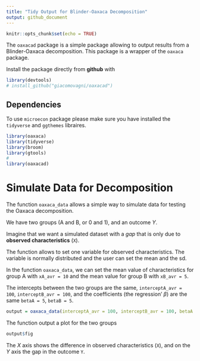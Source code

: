 ```yaml
---
title: "Tidy Output for Blinder-Oaxaca Decomposition"
output: github_document
---
```


```r
knitr::opts_chunk$set(echo = TRUE)
```

The `oaxacad` package is a simple package allowing to output results from a Blinder-Oaxaca decomposition. This package is a wrapper of the `oaxaca` package.

Install the package directly from **github** with

```r
library(devtools)
# install_github("giacomovagni/oaxacad")
```

## Dependencies

To use `microecon` package please make sure you have installed the `tidyverse` and `ggthemes` libraires.

```r
library(oaxaca)
library(tidyverse)
library(broom)
library(gtools)
#
library(oaxacad)
```


# Simulate Data for Decomposition

The function `oaxaca_data` allows a simple way to simulate data for testing the Oaxaca decomposition.

We have two groups (A and B, or 0 and 1), and an outcome $Y$.

Imagine that we want a simulated dataset with a *gap* that is only due to **observed characteristics** (`X`). 

The function allows to set one variable for observed characteristics. The variable is normally distributed and the user can set the mean and the sd.

In the function `oaxaca_data`, we can set the mean value of characteristics for group A with `xA_avr = 10` and the mean value for group B with `xB_avr = 5`. 

The intercepts between the two groups are the same, `interceptA_avr = 100`, `interceptB_avr = 100`, and the coefficients (the regression' $\beta$) are the same `betaA = 5`, `betaB = 5`.

```r
output = oaxaca_data(interceptA_avr = 100, interceptB_avr = 100, betaA = 5, betaB = 5, xA_avr = 10, xB_avr = 5)
```

The function output a plot for the two groups

```r
output$fig
```

The $X$ axis shows the difference in observed characteristics (`X`), and on the $Y$ axis the gap in the outcome `Y`.

